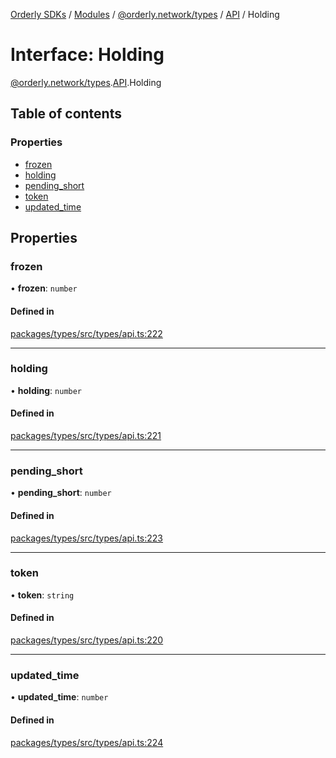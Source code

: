 [Orderly SDKs](./../README) / [Modules](./../modules) / [@orderly.network/types](./../modules/orderly_network_types) / [API](./../modules/orderly_network_types.API) / Holding

# Interface: Holding

[@orderly.network/types](./../modules/orderly_network_types).[API](./../modules/orderly_network_types.API).Holding

## Table of contents

### Properties

- [frozen](./orderly_network_types.API.Holding#frozen)
- [holding](./orderly_network_types.API.Holding#holding)
- [pending\_short](./orderly_network_types.API.Holding#pending_short)
- [token](./orderly_network_types.API.Holding#token)
- [updated\_time](./orderly_network_types.API.Holding#updated_time)

## Properties

### frozen

• **frozen**: `number`

#### Defined in

[packages/types/src/types/api.ts:222](https://github.com/OrderlyNetwork/js-sdk/blob/6414be9e/packages/types/src/types/api.ts#L222)

___

### holding

• **holding**: `number`

#### Defined in

[packages/types/src/types/api.ts:221](https://github.com/OrderlyNetwork/js-sdk/blob/6414be9e/packages/types/src/types/api.ts#L221)

___

### pending\_short

• **pending\_short**: `number`

#### Defined in

[packages/types/src/types/api.ts:223](https://github.com/OrderlyNetwork/js-sdk/blob/6414be9e/packages/types/src/types/api.ts#L223)

___

### token

• **token**: `string`

#### Defined in

[packages/types/src/types/api.ts:220](https://github.com/OrderlyNetwork/js-sdk/blob/6414be9e/packages/types/src/types/api.ts#L220)

___

### updated\_time

• **updated\_time**: `number`

#### Defined in

[packages/types/src/types/api.ts:224](https://github.com/OrderlyNetwork/js-sdk/blob/6414be9e/packages/types/src/types/api.ts#L224)

